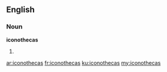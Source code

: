 ==English==

===Noun===
'''iconothecas'''

# {{plural of|[[iconotheca]]}}

[[ar:iconothecas]]
[[fr:iconothecas]]
[[ku:iconothecas]]
[[my:iconothecas]]